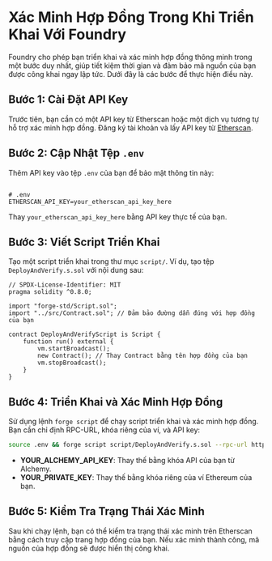 # Xác Minh Hợp Đồng Trong Khi Triển Khai Với Foundry


<YouTubePlayer videoId="WnxR8ocitI8"/>

Foundry cho phép bạn triển khai và xác minh hợp đồng thông minh trong một bước duy nhất, giúp tiết kiệm thời gian và đảm bảo mã nguồn của bạn được công khai ngay lập tức. Dưới đây là các bước để thực hiện điều này.

## Bước 1: Cài Đặt API Key

Trước tiên, bạn cần có một API key từ Etherscan hoặc một dịch vụ tương tự hỗ trợ xác minh hợp đồng. Đăng ký tài khoản và lấy API key từ [Etherscan](https://etherscan.io/).

## Bước 2: Cập Nhật Tệp `.env`

Thêm API key vào tệp `.env` của bạn để bảo mật thông tin này:

```

# .env
ETHERSCAN_API_KEY=your_etherscan_api_key_here
```

Thay `your_etherscan_api_key_here` bằng API key thực tế của bạn.

## Bước 3: Viết Script Triển Khai

Tạo một script triển khai trong thư mục `script/`. Ví dụ, tạo tệp `DeployAndVerify.s.sol` với nội dung sau:

```solidity
// SPDX-License-Identifier: MIT
pragma solidity ^0.8.0;

import "forge-std/Script.sol";
import "../src/Contract.sol"; // Đảm bảo đường dẫn đúng với hợp đồng của bạn

contract DeployAndVerifyScript is Script {
    function run() external {
        vm.startBroadcast();
        new Contract(); // Thay Contract bằng tên hợp đồng của bạn
        vm.stopBroadcast();
    }
}
```


## Bước 4: Triển Khai và Xác Minh Hợp Đồng

Sử dụng lệnh `forge script` để chạy script triển khai và xác minh hợp đồng. Bạn cần chỉ định RPC-URL, khóa riêng của ví, và API key:

```bash
source .env && forge script script/DeployAndVerify.s.sol --rpc-url https://eth-sepolia.alchemyapi.io/v2/YOUR_ALCHEMY_API_KEY --private-key YOUR_PRIVATE_KEY --verify --etherscan-api-key $ETHERSCAN_API_KEY --broadcast
```
- **YOUR_ALCHEMY_API_KEY**: Thay thế bằng khóa API của bạn từ Alchemy.
- **YOUR_PRIVATE_KEY**: Thay thế bằng khóa riêng của ví Ethereum của bạn.

## Bước 5: Kiểm Tra Trạng Thái Xác Minh
Sau khi chạy lệnh, bạn có thể kiểm tra trạng thái xác minh trên Etherscan bằng cách truy cập trang hợp đồng của bạn. Nếu xác minh thành công, mã nguồn của hợp đồng sẽ được hiển thị công khai.